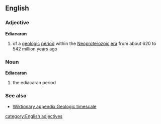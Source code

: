 ==English==
===Adjective===
{{wikipedia}}
'''Ediacaran'''
#{{geology}} of a [[geologic]] [[period]] within the [[Neoproterozoic]] [[era]] from about 620 to 542 million years ago

===Noun===
'''Ediacaran'''
#{{geology}} the ediacaran period
===See also===
*[[Wiktionary appendix:Geologic timescale]]
[[category:English adjectives]]